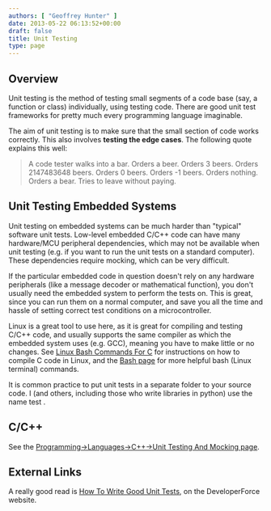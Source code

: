 ```yaml
---
authors: [ "Geoffrey Hunter" ]
date: 2013-05-22 06:13:52+00:00
draft: false
title: Unit Testing
type: page
---
```


## Overview

Unit testing is the method of testing small segments of a code base (say, a function or class) individually, using testing code. There are good unit test frameworks for pretty much every programming language imaginable.

The aim of unit testing is to make sure that the small section of code works correctly. This also involves **testing the edge cases**. The following quote explains this well:

<blockquote>
    A code tester walks into a bar.  
    Orders a beer.  
    Orders 3 beers.  
    Orders 2147483648 beers.  
    Orders 0 beers.  
    Orders -1 beers.  
    Orders nothing.  
    Orders a bear.  
    Tries to leave without paying.
</blockquote>

## Unit Testing Embedded Systems

Unit testing on embedded systems can be much harder than "typical" software unit tests. Low-level embedded C/C++ code can have many hardware/MCU peripheral dependencies, which may not be available when unit testing (e.g. if you want to run the unit tests on a standard computer). These dependencies require mocking, which can be very difficult.

If the particular embedded code in question doesn't rely on any hardware peripherals (like a message decoder or mathematical function), you don't usually need the embedded system to perform the tests on. This is great, since you can run them on a normal computer, and save you all the time and hassle of setting correct test conditions on a microcontroller.

Linux is a great tool to use here, as it is great for compiling and testing C/C++ code, and usually supports the same compiler as which the embedded system uses (e.g. GCC), meaning you have to make little or no changes. See [Linux Bash Commands For C](/programming/languages/c/linux-bash-commands-for-c) for instructions on how to compile C code in Linux, and the [Bash page](/programming/languages/bash/) for more helpful bash (Linux terminal) commands.

It is common practice to put unit tests in a separate folder to your source code. I (and others, including those who write libraries in python) use the name test .

## C/C++

See the [Programming->Languages->C++->Unit Testing And Mocking page](/programming/languages/c-plus-plus/unit-testing-and-mocking).

## External Links

A really good read is [How To Write Good Unit Tests](http://wiki.developerforce.com/page/How_to_Write_Good_Unit_Tests), on the DeveloperForce website.
